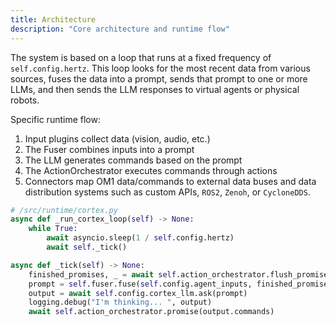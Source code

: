 ```yaml
---
title: Architecture
description: "Core architecture and runtime flow"
---
```


The system is based on a loop that runs at a fixed frequency of `self.config.hertz`. This loop looks for the most recent data from various sources, fuses the data into a prompt, sends that prompt to one or more LLMs, and then sends the LLM responses to virtual agents or physical robots.

Specific runtime flow:

1. Input plugins collect data (vision, audio, etc.)
2. The Fuser combines inputs into a prompt
3. The LLM generates commands based on the prompt
4. The ActionOrchestrator executes commands through actions
5. Connectors map OM1 data/commands to external data buses and data distribution systems such as custom APIs, `ROS2`, `Zenoh`, or `CycloneDDS`.

```python
# /src/runtime/cortex.py
async def _run_cortex_loop(self) -> None:
    while True:
        await asyncio.sleep(1 / self.config.hertz)
        await self._tick()

async def _tick(self) -> None:
    finished_promises, _ = await self.action_orchestrator.flush_promises()
    prompt = self.fuser.fuse(self.config.agent_inputs, finished_promises)
    output = await self.config.cortex_llm.ask(prompt)
    logging.debug("I'm thinking... ", output)
    await self.action_orchestrator.promise(output.commands)
```
